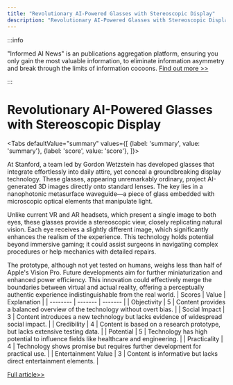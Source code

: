 ```yaml
---
title: "Revolutionary AI-Powered Glasses with Stereoscopic Display"
description: "Revolutionary AI-Powered Glasses with Stereoscopic Display"
---
```



:::info

"Informed AI News" is an publications aggregation platform, ensuring you only gain the most valuable information, to eliminate information asymmetry and break through the limits of information cocoons.  [Find out more >>](/)

:::

# Revolutionary AI-Powered Glasses with Stereoscopic Display


<Tabs
	defaultValue="summary"
	values={[
	{label: 'summary', value: 'summary'},
	{label: 'score', value: 'score'},
]}>
<TabItem value="summary">


At Stanford, a team led by Gordon Wetzstein has developed glasses that integrate effortlessly into daily attire, yet conceal a groundbreaking display technology. These glasses, appearing unremarkably ordinary, project AI-generated 3D images directly onto standard lenses. The key lies in a nanophotonic metasurface waveguide—a piece of glass embedded with microscopic optical elements that manipulate light.

Unlike current VR and AR headsets, which present a single image to both eyes, these glasses provide a stereoscopic view, closely replicating natural vision. Each eye receives a slightly different image, which significantly enhances the realism of the experience. This technology holds potential beyond immersive gaming; it could assist surgeons in navigating complex procedures or help mechanics with detailed repairs.

The prototype, although not yet tested on humans, weighs less than half of Apple's Vision Pro. Future developments aim for further miniaturization and enhanced power efficiency. This innovation could effectively merge the boundaries between virtual and actual reality, offering a perceptually authentic experience indistinguishable from the real world.
</TabItem>
<TabItem value="score">
	| Scores     | Value   | Explanation |
	| -------- | ------- | ------- |
	| Objectivity  | 5    | Content provides a balanced overview of the technology without overt bias.    |
	| Social Impact | 3     | Content introduces a new technology but lacks evidence of widespread social impact.    |
	| Credibility    | 4    | Content is based on a research prototype, but lacks extensive testing data.    |
	| Potential    | 5    | Technology has high potential to influence fields like healthcare and engineering.    |
	| Practicality    | 4    | Technology shows promise but requires further development for practical use.    |
	| Entertainment Value    | 3    | Content is informative but lacks direct entertainment elements.    |
</TabItem>
</Tabs>

[Full article>>](https://www.cnet.com/science/i-saw-what-could-be-the-future-of-ai-glasses/#ftag=CAD590a51e)
